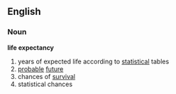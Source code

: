 == English ==
=== Noun ===
'''life expectancy'''
#years of expected life according to [[statistical]] tables
#[[probable]] [[future]]
#chances of [[survival]]
#statistical chances